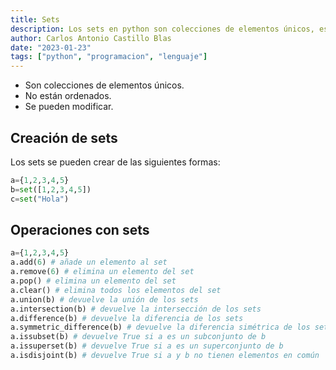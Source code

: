```yaml
---
title: Sets
description: Los sets en python son colecciones de elementos únicos, es decir, no se pueden repetir elementos en un set.
author: Carlos Antonio Castillo Blas
date: "2023-01-23"
tags: ["python", "programacion", "lenguaje"]
---
```


- Son colecciones de elementos únicos.
- No están ordenados.
- Se pueden modificar.

## Creación de sets

Los sets se pueden crear de las siguientes formas:

```python
a={1,2,3,4,5}
b=set([1,2,3,4,5])
c=set("Hola")
```

## Operaciones con sets

```python
a={1,2,3,4,5}
a.add(6) # añade un elemento al set
a.remove(6) # elimina un elemento del set
a.pop() # elimina un elemento del set
a.clear() # elimina todos los elementos del set
a.union(b) # devuelve la unión de los sets
a.intersection(b) # devuelve la intersección de los sets
a.difference(b) # devuelve la diferencia de los sets
a.symmetric_difference(b) # devuelve la diferencia simétrica de los sets
a.issubset(b) # devuelve True si a es un subconjunto de b
a.issuperset(b) # devuelve True si a es un superconjunto de b
a.isdisjoint(b) # devuelve True si a y b no tienen elementos en común
```
